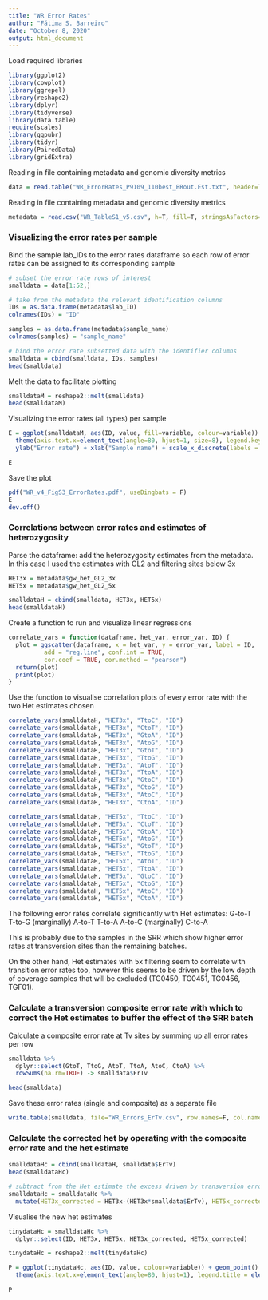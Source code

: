 ```yaml
---
title: "WR Error Rates"
author: "Fátima S. Barreiro"
date: "October 8, 2020"
output: html_document
---
```


Load required libraries
```r
library(ggplot2)
library(cowplot)
library(ggrepel)
library(reshape2)
library(dplyr)
library(tidyverse)
library(data.table)
require(scales)
library(ggpubr)
library(tidyr)
library(PairedData)
library(gridExtra)
```


Reading in file containing metadata and genomic diversity metrics 
```r
data = read.table("WR_ErrorRates_P9109_110best_BRout.Est.txt", header=T, fill=T, stringsAsFactors=T, fileEncoding="latin1")
```


Reading in file containing metadata and genomic diversity metrics 
```r
metadata = read.csv("WR_TableS1_v5.csv", h=T, fill=T, stringsAsFactors=T, fileEncoding="latin1")
```



### Visualizing the error rates per sample

Bind the sample lab_IDs to the error rates dataframe so each row of error rates can be assigned to its corresponding sample
```r
# subset the error rate rows of interest
smalldata = data[1:52,]

# take from the metadata the relevant identification columns
IDs = as.data.frame(metadata$lab_ID)
colnames(IDs) = "ID"

samples = as.data.frame(metadata$sample_name)
colnames(samples) = "sample_name"

# bind the error rate subsetted data with the identifier columns
smalldata = cbind(smalldata, IDs, samples)
head(smalldata)
```


Melt the data to facilitate plotting
```r
smalldataM = reshape2::melt(smalldata)
head(smalldataM)
```


Visualizing the error rates (all types) per sample

```r
E = ggplot(smalldataM, aes(ID, value, fill=variable, colour=variable)) + geom_bar(position = position_dodge(0.6), stat = "identity", width=0.4, size=0.2) + theme_bw() +
  theme(axis.text.x=element_text(angle=80, hjust=1, size=8), legend.key.size= unit(4, "mm"), legend.title=element_blank()) +
  ylab("Error rate") + xlab("Sample name") + scale_x_discrete(labels = smalldataM$sample_name)

E
```


Save the plot
```r
pdf("WR_v4_FigS3_ErrorRates.pdf", useDingbats = F)
E
dev.off()
```




### Correlations between error rates and estimates of heterozygosity

Parse the dataframe: add the heterozygosity estimates from the metadata. In this case I used the estimates with GL2 and filtering sites below 3x
```r
HET3x = metadata$gw_het_GL2_3x
HET5x = metadata$gw_het_GL2_5x

smalldataH = cbind(smalldata, HET3x, HET5x)
head(smalldataH)
```



Create a function to run and visualize linear regressions
```r

correlate_vars = function(dataframe, het_var, error_var, ID) {
  plot = ggscatter(dataframe, x = het_var, y = error_var, label = ID,
          add = "reg.line", conf.int = TRUE, 
          cor.coef = TRUE, cor.method = "pearson")
  return(plot)
  print(plot)
}

```


Use the function to visualise correlation plots of every error rate with the two Het estimates chosen
```r
correlate_vars(smalldataH, "HET3x", "TtoC", "ID")
correlate_vars(smalldataH, "HET3x", "CtoT", "ID")
correlate_vars(smalldataH, "HET3x", "GtoA", "ID")
correlate_vars(smalldataH, "HET3x", "AtoG", "ID")
correlate_vars(smalldataH, "HET3x", "GtoT", "ID")
correlate_vars(smalldataH, "HET3x", "TtoG", "ID")
correlate_vars(smalldataH, "HET3x", "AtoT", "ID")
correlate_vars(smalldataH, "HET3x", "TtoA", "ID")
correlate_vars(smalldataH, "HET3x", "GtoC", "ID")
correlate_vars(smalldataH, "HET3x", "CtoG", "ID")
correlate_vars(smalldataH, "HET3x", "AtoC", "ID")
correlate_vars(smalldataH, "HET3x", "CtoA", "ID")

```



```r
correlate_vars(smalldataH, "HET5x", "TtoC", "ID")
correlate_vars(smalldataH, "HET5x", "CtoT", "ID")
correlate_vars(smalldataH, "HET5x", "GtoA", "ID")
correlate_vars(smalldataH, "HET5x", "AtoG", "ID")
correlate_vars(smalldataH, "HET5x", "GtoT", "ID")
correlate_vars(smalldataH, "HET5x", "TtoG", "ID")
correlate_vars(smalldataH, "HET5x", "AtoT", "ID")
correlate_vars(smalldataH, "HET5x", "TtoA", "ID")
correlate_vars(smalldataH, "HET5x", "GtoC", "ID")
correlate_vars(smalldataH, "HET5x", "CtoG", "ID")
correlate_vars(smalldataH, "HET5x", "AtoC", "ID")
correlate_vars(smalldataH, "HET5x", "CtoA", "ID")

```




The following error rates correlate significantly with Het estimates:
G-to-T
T-to-G (marginally)
A-to-T
T-to-A
A-to-C (marginally)
C-to-A

This is probably due to the samples in the SRR which show higher error rates at transversion sites than the remaining batches.

On the other hand, Het estimates with 5x filtering seem to correlate with transition error rates too, however this seems to be driven by the low depth of coverage samples that will be excluded (TG0450, TG0451, TG0456, TGF01).



### Calculate a transversion composite error rate with which to correct the Het estimates to buffer the effect of the SRR batch

Calculate a composite error rate at Tv sites by summing up all error rates per row
```r
smalldata %>% 
  dplyr::select(GtoT, TtoG, AtoT, TtoA, AtoC, CtoA) %>% 
  rowSums(na.rm=TRUE) -> smalldata$ErTv

head(smalldata)
```


Save these error rates (single and composite) as a separate file 
```r
write.table(smalldata, file="WR_Errors_ErTv.csv", row.names=F, col.names=T, sep=",")
```






### Calculate the corrected het by operating with the composite error rate and the het estimate

```r
smalldataHc = cbind(smalldataH, smalldata$ErTv)
head(smalldataHc)

# subtract from the Het estimate the excess driven by transversion error rates
smalldataHc = smalldataHc %>% 
  mutate(HET3x_corrected = HET3x-(HET3x*smalldata$ErTv), HET5x_corrected = HET5x-(HET5x*smalldata$ErTv) )

```



Visualise the new het estimates
```r
tinydataHc = smalldataHc %>%
  dplyr::select(ID, HET3x, HET5x, HET3x_corrected, HET5x_corrected)

tinydataHc = reshape2::melt(tinydataHc)
```



```r
P = ggplot(tinydataHc, aes(ID, value, colour=variable)) + geom_point() + theme_bw() +
  theme(axis.text.x=element_text(angle=80, hjust=1), legend.title = element_blank(), legend.position = "top")
  
P
```





















